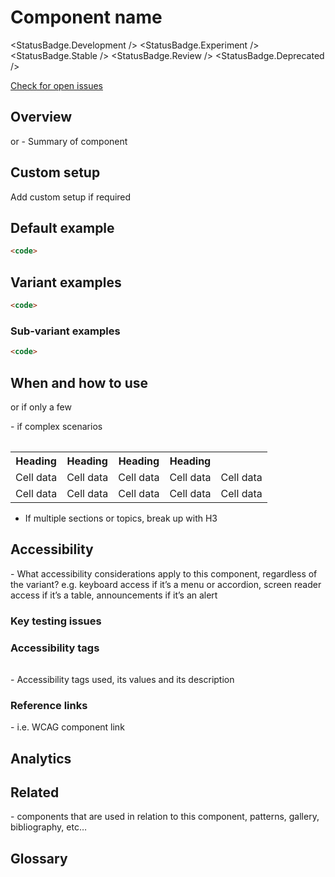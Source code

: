 
# Component name

<StatusBadge.Development />
<StatusBadge.Experiment />
<StatusBadge.Stable />
<StatusBadge.Review />
<StatusBadge.Deprecated />

<a href="https://github.com/uq-its-ss/design-system/issues" class="uq-button uq-button--text" target="_blank">Check for open issues</a>



## Overview

<text> or <bullet points> - Summary of component



## Custom setup

Add custom setup if required 



## Default example

<text>

<Canvas withSource="none">
  <Story height="100px" id="components-component-name--component-name" />
</Canvas>

```html
<code>
```



## Variant examples

<text>

<Canvas withSource="none">
  <Story height="100px" id="components-component-name--component-name" />
</Canvas>

```html
<code>
```

### Sub-variant examples

<text>

<Canvas withSource="none">
  <Story height="100px" id="components-component-name--component-name" />
</Canvas>

```html
<code>
```



## When and how to use

<text> or <bullet points> if only a few 
<table> - if complex scenarios  

<table className="uqds-table  uqds-table--card uqds-table--colour">
  <tbody className="uqds-table__body">
    <tr className="uqds-table__mobile-heading">
      <th className="uqds-table__heading">Heading</th>
      <th className="uqds-table__heading">Heading</th>
      <th className="uqds-table__heading">Heading</th>
      <th className="uqds-table__heading">Heading</th>
    </tr>
    <tr  className="uqds-table__row">
      <td className="uqds-table__item">Cell data</td>
      <td className="uqds-table__item" data-title="Data Title 1:">Cell data</td>
      <td className="uqds-table__item" data-title="Data Title 2:">Cell data</td>
      <td className="uqds-table__item" data-title="Data Title 3:">Cell data</td>
      <td className="uqds-table__item" data-title="Data Title 4:">Cell data</td>
    </tr>
    <tr  className="uqds-table__row">
      <td className="uqds-table__item">Cell data</td>
      <td className="uqds-table__item" data-title="Data Title 1:">Cell data</td>
      <td className="uqds-table__item" data-title="Data Title 2:">Cell data</td>
      <td className="uqds-table__item" data-title="Data Title 3:">Cell data</td>
      <td className="uqds-table__item" data-title="Data Title 4:">Cell data</td>
    </tr>
  </tbody>
</table>

- If multiple sections or topics, break up with H3 



## Accessibility

<text> - What accessibility considerations apply to this component, regardless of the variant? 
e.g. keyboard access if it’s a menu or accordion, screen reader access if it’s a table, announcements if it’s an alert

### Key testing issues

<table>

### Accessibility tags

<table> - Accessibility tags used, its values and its description

### Reference links 

<url> - i.e. WCAG component link 



## Analytics

<text>



## Related

<text> - components that are used in relation to this component, patterns, gallery, bibliography, etc… 



## Glossary

<text>